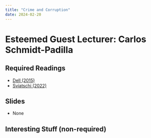 ```yaml
---
title: "Crime and Corruption"
date: 2024-02-20
---
```


# Esteemed Guest Lecturer: Carlos Schmidt-Padilla

## Required Readings

- [Dell (2015)](/files/traffickingnetwrks.pdf)
- [Sviatschi (2022)](/files/Sviatschi.pdf)


## Slides

- None

## Interesting Stuff (non-required)

